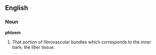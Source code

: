 ==English==

===Noun===

'''phloem'''

#That portion of fibrovascular bundles which corresponds to the inner bark; the liber tissue.